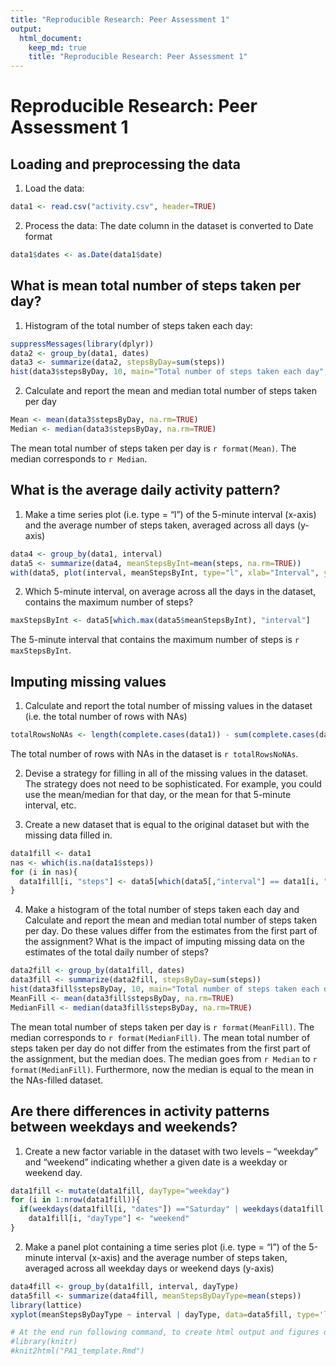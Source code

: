 ```yaml
---
title: "Reproducible Research: Peer Assessment 1"
output: 
  html_document:
    keep_md: true
    title: "Reproducible Research: Peer Assessment 1"
---
```

  
Reproducible Research: Peer Assessment 1
======

## Loading and preprocessing the data

1. Load the data:

```r
data1 <- read.csv("activity.csv", header=TRUE)
```

2. Process the data: The date column in the dataset is converted to Date format

```r
data1$dates <- as.Date(data1$date)
```  

## What is mean total number of steps taken per day?

1. Histogram of the total number of steps taken each day:

```r
suppressMessages(library(dplyr))
data2 <- group_by(data1, dates)
data3 <- summarize(data2, stepsByDay=sum(steps))
hist(data3$stepsByDay, 10, main="Total number of steps taken each day", xlab="Steps by day")
```

2. Calculate and report the mean and median total number of steps taken per day

```r
Mean <- mean(data3$stepsByDay, na.rm=TRUE)
Median <- median(data3$stepsByDay, na.rm=TRUE)
```

The mean total number of steps taken per day is `r format(Mean)`. The median corresponds to `r Median`.
  
## What is the average daily activity pattern?

1. Make a time series plot (i.e. type = "l") of the 5-minute interval (x-axis) and the average number of steps taken, averaged across all days (y-axis)

```r
data4 <- group_by(data1, interval)
data5 <- summarize(data4, meanStepsByInt=mean(steps, na.rm=TRUE))
with(data5, plot(interval, meanStepsByInt, type="l", xlab="Interval", ylab="Mean Number of Steps"))
```

2. Which 5-minute interval, on average across all the days in the dataset, contains the maximum number of steps?

```r
maxStepsByInt <- data5[which.max(data5$meanStepsByInt), "interval"]
```

The 5-minute interval that contains the maximum number of steps is `r maxStepsByInt`.
  
## Imputing missing values

1. Calculate and report the total number of missing values in the dataset (i.e. the total number of rows with NAs)

```r
totalRowsNoNAs <- length(complete.cases(data1)) - sum(complete.cases(data1))
```

The total number of rows with NAs in the dataset is `r totalRowsNoNAs`.

2. Devise a strategy for filling in all of the missing values in the dataset. The strategy does not need to be sophisticated. For example, you could use the mean/median for that day, or the mean for that 5-minute interval, etc.

3. Create a new dataset that is equal to the original dataset but with the missing data filled in.

```r
data1fill <- data1
nas <- which(is.na(data1$steps))
for (i in nas){ 
  data1fill[i, "steps"] <- data5[which(data5[,"interval"] == data1[i, "interval"]), "meanStepsByInt"] 
}
```


4. Make a histogram of the total number of steps taken each day and Calculate and report the mean and median total number of steps taken per day. Do these values differ from the estimates from the first part of the assignment? What is the impact of imputing missing data on the estimates of the total daily number of steps?

```r
data2fill <- group_by(data1fill, dates)
data3fill <- summarize(data2fill, stepsByDay=sum(steps))
hist(data3fill$stepsByDay, 10, main="Total number of steps taken each day", xlab="Steps by day")
MeanFill <- mean(data3fill$stepsByDay, na.rm=TRUE)
MedianFill <- median(data3fill$stepsByDay, na.rm=TRUE)
```

The mean total number of steps taken per day is `r format(MeanFill)`. The median corresponds to `r format(MedianFill)`. The mean total number of steps taken per day do not differ from the estimates from the first part of the assignment, but the median does. The median goes from `r Median` to `r format(MedianFill)`. Furthermore, now the median is equal to the mean in the NAs-filled dataset.

## Are there differences in activity patterns between weekdays and weekends?

1. Create a new factor variable in the dataset with two levels -- "weekday" and "weekend" indicating whether a given date is a weekday or weekend day.

```r
data1fill <- mutate(data1fill, dayType="weekday")
for (i in 1:nrow(data1fill)){
  if(weekdays(data1fill[i, "dates"]) =="Saturday" | weekdays(data1fill[i, "dates"])=="Sunday") 
    data1fill[i, "dayType"] <- "weekend"
}
```

2. Make a panel plot containing a time series plot (i.e. type = "l") of the 5-minute interval (x-axis) and the average number of steps taken, averaged across all weekday days or weekend days (y-axis)

```r
data4fill <- group_by(data1fill, interval, dayType)
data5fill <- summarize(data4fill, meanStepsByDayType=mean(steps))
library(lattice)
xyplot(meanStepsByDayType ~ interval | dayType, data=data5fill, type='l', xlab="Interval", ylab="Mean Number of Steps")
```

```r
# At the end run following command, to create html output and figures directory
#library(knitr)
#knit2html("PA1_template.Rmd")
```